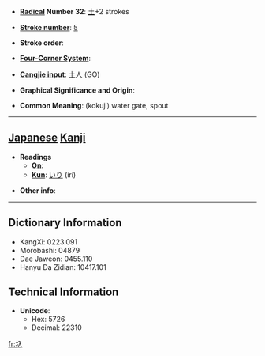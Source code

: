 * '''[[Wiktionary:Chinese radical index| Radical]] Number 32''': [[Wiktionary:Chinese radical index 土|土]]+2 strokes

* '''[[Wiktionary:Chinese total strokes index|Stroke number]]''': [[Wiktionary:Chinese total strokes index 5|5]]

* '''Stroke order''': 

* '''[[Wiktionary:Chinese four corner index|Four-Corner System]]''': 

* '''[[Wiktionary:Chinese Cangjie index|Cangjie input]]''': 土人 (GO)

* '''Graphical Significance and Origin''': 

* '''Common Meaning''': (kokuji) water gate, spout

----

== [[Japanese]] [[Kanji]] ==

* '''Readings'''
** '''[[On]]''': 
** '''[[Kun]]''': [[いり]] (iri)

* '''Other info''':  

----

== Dictionary Information ==

* KangXi: 0223.091
* Morobashi: 04879
* Dae Jaweon: 0455.110
* Hanyu Da Zidian: 10417.101

== Technical Information ==

* '''Unicode''':
** Hex: 5726
** Decimal: 22310

[[fr:圦]]